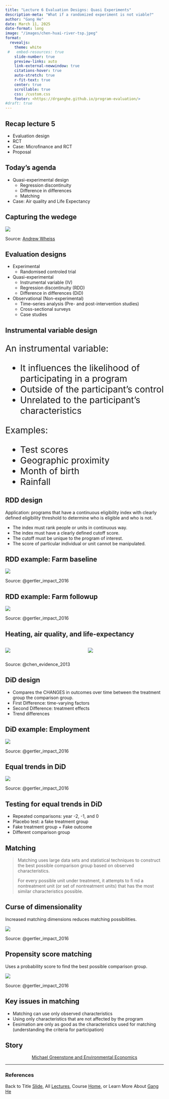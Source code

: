 ```yaml
---
title: "Lecture 6 Evaluation Designs: Quasi Experiments"
description-meta: "What if a randomized experiment is not viable?"
author: "Gang He"
date: March 11, 2025
date-format: long
image: "/images/chen-huai-river-tsp.jpeg"
format:
  revealjs:
    theme: white
 #   embed-resources: true
    slide-number: true
    preview-links: auto
    link-external-newwindow: true
    citations-hover: true
    auto-stretch: true
    r-fit-text: true
    center: true
    scrollable: true
    css: /custom.css
    footer: <https://drganghe.github.io/program-evaluation/>
#draft: true
---
```


## Recap lecture 5

- Evaluation design
- RCT
- Case: Microfinance and RCT
- Proposal


## Today's agenda

- Quasi-experimental design
  - Regression discontinuity
  - Difference in differences
  - Matching
- Case: Air quality and Life Expectancy


## Capturing the wedege

![](/images/program-effect.png){fig-align="center"}

::: footer
Source: [Andrew Wheiss](https://evalsp24.classes.andrewheiss.com/)
:::


## Evaluation designs{.smaller}

- Experimental   
  - Randomised controled trial

- Quasi-experimental   
  - Instrumental variable (IV)
  - Regression discontinuity (RDD)
  - Difference in differences (DiD)

- Observational (Non-experimental)  
  - Time–series analysis (Pre- and post-intervention studies)
  - Cross-sectional surveys
  - Case studies


## Instrumental variable design

:::{style="font-size: 28px;"}
An instrumental variable:

- It influences the likelihood of participating in a program  
- Outside of the participant’s control 
- Unrelated to the participant’s characteristics

Examples:

- Test scores
- Geographic proximity
- Month of birth
- Rainfall
:::


## RDD design

Application: programs that have a continuous eligibility index with clearly defined eligibility threshold to determine who is eligible and who is not.

- The index must rank people or units in continuous way.
- The index must have a clearly defined cutoff score.
- The cutoff must be unique to the program of interest.
- The score of particular individual or unit cannot be manipulated.


## RDD example: Farm baseline

![](/images/rdd-farm-baseline.png){fig-align="center"}

::: footer
Source: @gertler_impact_2016
:::


## RDD example: Farm followup

![](/images/rdd-farm-followup.png){fig-align="center"}

::: footer
Source: @gertler_impact_2016
:::


## Heating, air quality, and life-expectancy

:::columns

::: {.column width="50%"}
![](/images/chen-huai-river-tsp.jpeg){fig-align="center"}
:::

::: {.column width="50%"}
![](/images/chen-huai-river-life-expectancy.jpeg){fig-align="center"}
:::

:::

::: footer
Source: @chen_evidence_2013
:::


## DiD design

- Compares the CHANGES in outcomes over time between the treatment group the comparison group.
- First Difference: time-varying factors
- Second Difference: treatment effects
- Trend differences


## DiD example: Employment

![](/images/did-employment.png){fig-align="center"}

::: footer
Source: @gertler_impact_2016
:::


## Equal trends in DiD

![](/images/did-employment-trends-differ.png){fig-align="center"}

::: footer
Source: @gertler_impact_2016
:::


## Testing for equal trends in DiD

- Repeated comparisons: year -2, -1, and 0
- Placebo test: a fake treatment group
- Fake treatment group + Fake outcome
- Different comparison group


## Matching

> Matching uses large data sets and statistical techniques to construct the best possible comparison group based on observed characteristics.
>
>For every possible unit under treatment, it attempts to fi nd a nontreatment unit (or set of nontreatment units) that has the most similar characteristics possible.


## Curse of dimensionality

Increased matching dimensions reduces matching possibilities.

![](/images/exact-matching.png){fig-align="center"}

::: footer
Source: @gertler_impact_2016
:::


## Propensity score matching

Uses a probability score to find the best possible comparison group.

![](/images/propensity-score-matching.png){fig-align="center"}

::: footer  
Source: @gertler_impact_2016
:::


## Key issues in matching

- Matching can use only observed characteristics
- Using only characteristics that are not affected by the program
- Eesimation are only as good as the characteristics used for matching (understanding the criteria for participation)



## Story

:::{style="text-align:center;"}
[Michael Greenstone and Environmental Economics](/stories/michael-greenstone-and-environmental-economics.qmd)
:::





------

### References

::: {#refs}
:::

::: footer
Back to Title [Slide](lecture6.qmd), All [Lectures](schedule.qmd), Course [Home](https://drganghe.github.io/program-evaluation/), or Learn More About [Gang He](https://drganghe.github.io)
:::
